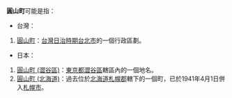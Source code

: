 '''圓山町'''可能是指：

*台灣：
#[[圓山町|圓山町]]：[[台灣日治時期|台灣日治時期]][[台北市|台北市]]的一個行政區劃。

*日本：
#[[圓山町_(澀谷區)|圓山町 (澀谷區)]]：[[東京都|東京都]][[澀谷區|澀谷區]]轄區內的一個地名。
#[[圓山町_(北海道)|圓山町 (北海道)]]：過去位於[[北海道|北海道]][[札幌郡|札幌郡]]轄下的一個町，已於1941年4月1日併入[[札幌市|札幌市]]。


{{disambig|Y圓|Cat=三字亞洲地名消歧义}}